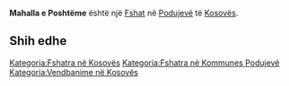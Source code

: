 {{Fshat në Kosovës
 | Emri                = Mahalla e Poshtëme
| sqi_D_name = Mahalla e Poshtëme
| sqi_D_FULL_NAME_RO = Mahalla e Poshtëme
| sqi_D_FULL_NAME_ND_RO = Mahalla e Poshteme
| sqi_D_SORT_NAME_RG = MAHALLAEPOSHTEME
| sqi_D_FULL_NAME_RG = Mahalla e Poshtëme
| sqi_D_FULL_NAME_ND_RG = Mahalla e Poshteme
| srp_N_name = Donja Mahala
| srp_N_FULL_NAME_RO = Donja Mahala
| srp_N_FULL_NAME_ND_RO = Donja Mahala
| srp_N_SORT_NAME_RG = DONJAMAHALA
| srp_N_FULL_NAME_RG = Donja Mahala
| srp_N_FULL_NAME_ND_RG = Donja Mahala

 | Emri (Rasa dhanore) = 
 | Figura              = 
 | Shteti              = Kosovo
 | Komuna              = Podujevë
 | Kodi postar         = 
 | Sipërfaqja          = 

 | Popullsia           = 

 | Regj. i popullsisë  = 
 | Dend. e popullsisë  = 
 | Faqja zyrtare       = 
 <!--- Koordinatat ----> 
 | Gjerësia            = 42.988851
 | Gjatësia            = 21.157981
 | Lartësia            = 
}}
'''Mahalla e Poshtëme''' është një [[Fshat]] në [[Podujevë]] të [[Kosovës]].

<!-- == Gjeografia == -->
<!-- == Historia == -->
<!-- == Demografia == -->
== Shih edhe ==
{{Komuna Podujevë}}
{{Kosovo-Administrata-Cung}}

[[Kategoria:Fshatra në Kosovës]]
[[Kategoria:Fshatra në Kommunes Podujevë]]
[[Kategoria:Vendbanime në Kosovës]]